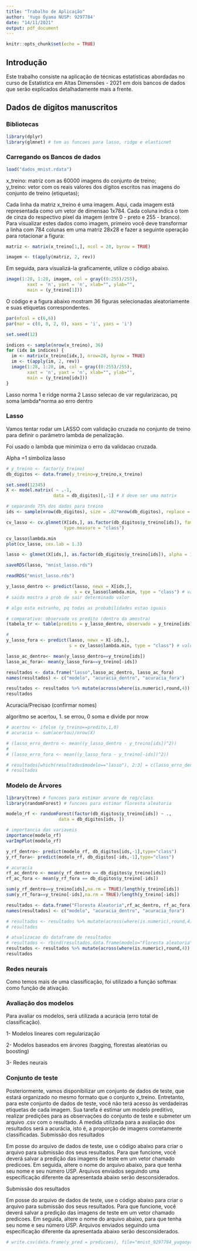 ```yaml
---
title: "Trabalho de Aplicação"
author: 'Yugo Oyama NUSP: 9297784'
date: "14/11/2021"
output: pdf_document
---
```


```r
knitr::opts_chunk$set(echo = TRUE)
```

## Introdução

Este trabalho consiste na aplicação de técnicas estatísticas abordadas no curso de Estatística em Altas Dimensões - 2021 em dois bancos de dados que serão explicados detalhadamente mais a frente.

## Dados de digitos manuscritos

### Bibliotecas 
```r
library(dplyr)
library(glmnet) # tem as funcoes para lasso, ridge e elasticnet
```


### Carregando os Bancos de dados

```r
load("dados_mnist.rdata")
```


x_treino: matriz com as 60000 imagens do conjunto de treino;  
y_treino: vetor com os reais valores dos dígitos escritos nas imagens do conjunto de treino (etiquetas);  

Cada linha da matriz x_treino é uma imagem. Aqui, cada imagem está representada como um vetor de dimensao 1x784. Cada coluna indica o tom de cinza do respectivo pixel da imagem (entre 0 - preto e 255 - branco). Para visualizar estes dados como imagem, primeiro você deve transformar a linha com 784 colunas em uma matriz 28x28 e fazer a seguinte operação para rotacionar a figura:

```r
matriz <- matrix(x_treino[1,], ncol = 28, byrow = TRUE)

imagem <- t(apply(matriz, 2, rev))
```

Em seguida, para visualizá-la graficamente, utilize o código abaixo.

```r
image(1:28, 1:28, imagem, col = gray((0:255)/255), 
        xaxt = 'n', yaxt = 'n', xlab="", ylab="", 
        main = (y_treino[1]))
```

O código e a figura abaixo mostram 36 figuras selecionadas aleatoriamente e suas etiquetas correspondentes.

```r
par(mfcol = c(6,6))
par(mar = c(0, 0, 2, 0), xaxs = 'i', yaxs = 'i') 

set.seed(12)

indices <- sample(nrow(x_treino), 36)
for (idx in indices) {
  im <- matrix(x_treino[idx,], nrow=28, byrow = TRUE)
  im <- t(apply(im, 2, rev))
  image(1:28, 1:28, im, col = gray((0:255)/255), 
        xaxt = 'n', yaxt = 'n', xlab="", ylab="", 
        main = (y_treino[idx]))
}
```
Lasso norma 1 e ridge norma 2
Lasso selecao de var
regularizacao, pq soma lambda*norma ao erro dentro


### Lasso
Vamos tentar rodar um LASSO com validação cruzada no conjunto de treino para definir o parâmetro lambda de penalização.

Foi usado o lambda que minimiza o erro da validacao cruzada.

Alpha =1 simboliza lasso

```r
# y_treino <- factor(y_treino)
db_digitos <- data.frame(y_treino=y_treino,x_treino)

set.seed(12345)
X <- model.matrix( ~ .-1,
                  data = db_digitos)[,-1] # X deve ser uma matrix
```


```r
# separando 75% dos dados para treino
ids <- sample(nrow(db_digitos), size = .02*nrow(db_digitos), replace = FALSE)
```


```r
cv_lasso <- cv.glmnet(X[ids,], as.factor(db_digitos$y_treino[ids]), family = "multinomial", alpha = 1,
                      type.measure = "class")

cv_lasso$lambda.min
plot(cv_lasso, cex.lab = 1.3)
```




```r
lasso <- glmnet(X[ids,], as.factor(db_digitos$y_treino[ids]), alpha = 1, lambda = cv_lasso$lambda.min, family = "multinomial", intercept = FALSE)
```


```r
saveRDS(lasso, "mnist_lasso.rds")
```

```r
readRDS("mnist_lasso.rds")
```



```r
y_lasso_dentro <- predict(lasso, newx = X[ids,],
                          s = cv_lasso$lambda.min, type = "class") # valor predito dentro da amostra
# saida mostra a prob de sair determinado valor

# algo esta estranho, pq todas as probabilidades estao iguais

```


```r
# comparativo: observado vs predito (dentro da amostra)
(tabela_tr <- table(predito = y_lasso_dentro, observado = y_treino[ids]))

```


```r
#
y_lasso_fora <- predict(lasso, newx = X[-ids,],
                        s = cv_lasso$lambda.min, type = "class") # valor predito fora da amostra

```


```r
lasso_ac_dentro<- mean(y_lasso_dentro==y_treino[ids])
lasso_ac_fora<- mean(y_lasso_fora==y_treino[-ids])

```

```r
resultados <- data.frame("lasso",lasso_ac_dentro, lasso_ac_fora)
names(resultados) <- c("modelo", "acuracia_dentro", "acuracia_fora")

resultados <- resultados %>% mutate(across(where(is.numeric),round,4))
resultados

```

<!-- ```{r} -->
<!-- # labels -->
<!-- pred_labels_tr <- ifelse(pred_probs_tr > 0.5, 1, 0) -->
<!-- # para o calculo alternativo funcionar, substituir 1 e 0 por Yes e No -->

<!-- # comparativo: observado vs predito (dentro da amostra) -->
<!-- (tabela_tr <- table(predito = pred_labels_tr, observado = dados_tr$default)) -->

<!-- # precisao dentro da amostra -->
<!-- (prec_dentro <- (tabela_tr[1, 1] + tabela_tr[2, 2]) / nrow(dados_tr)) -->

<!-- # precisao dentro da amostra (calculo alternativo) -->
<!-- # (prec_dentro <- mean(pred_labels_tr == dados_tr$default)) -->

<!-- # probs fora da amostra -->
<!-- pred_probs_tst <- predict(fit, dados_val, type = "response") -->
<!-- # labels -->
<!-- pred_labels_tst <- ifelse(pred_probs_tst > 0.5, 1, 0) -->

<!-- # comparativo: observado vs predito (fora da amostra) -->
<!-- (tabela_tst <- table(predito = pred_labels_tst, observado = dados_val$default)) -->

<!-- # precisao fora da amostra -->
<!-- (prec_fora <- (tabela_tst[1, 1] + tabela_tst[2, 2]) / nrow(dados_val)) -->

<!-- # precisao dentro da amostra (calculo alternativo) -->
<!-- # (prec_fora <- mean(pred_labels_tst == digitos_tst$digito) * 100) -->

<!-- # salvar resultados em um dataframe -->
<!-- resultados <- data.frame(modelo = c("Reg. Logística", "Naive Bayes", "kNN"), -->
<!--                          prec_dentro = NA, -->
<!--                          prec_fora = NA) -->

<!-- resultados[resultados$modelo == "Reg. Logística", 2:3] <- c(prec_dentro, prec_fora) -->
<!-- resultados -->

<!-- ``` -->


Acuracia/Precisao (confirmar nomes)

algoritmo
se acertou, 1. se errou, 0
soma e divide por nrow

```r
# acertou <- ifelse (y_treino==predito,1,0)
# acuracia <- sum(acertou)/nrow(X)
```



```r
# (lasso_erro_dentro <- mean((y_lasso_dentro - y_treino[ids])^2))
# 
# (lasso_erro_fora <- mean((y_lasso_fora - y_treino[-ids])^2))
```


```r
# resultados[which(resultados$modelo=="lasso"), 2:3] = c(lasso_erro_dentro, lasso_erro_fora)
# resultados


```


### Modelo de Árvores
```r
library(tree) # funcoes para estimar arvore de reg/class
library(randomForest) # funcoes para estimar floresta aleatoria

```


```r
modelo_rf <- randomForest(factor(db_digitos$y_treino[ids]) ~ .,
                    data = db_digitos[ids, ])
```


```r
# importancia das variaveis
importance(modelo_rf)
varImpPlot(modelo_rf)
```

```r
y_rf_dentro<- predict(modelo_rf, db_digitos[ids,-1],type="class")
y_rf_fora<- predict(modelo_rf, db_digitos[-ids,-1],type="class")
```


```r
# acuracia
rf_ac_dentro <- mean(y_rf_dentro == db_digitos$y_treino[ids])
rf_ac_fora <- mean(y_rf_fora == db_digitos$y_treino[-ids])
```


```r
sum(y_rf_dentro==y_treino[ids],na.rm = TRUE)/length(y_treino[ids])
sum(y_rf_fora==y_treino[-ids],na.rm = TRUE)/length(y_treino[-ids])
```


```r

resultados <- data.frame("Floresta Aleatoria",rf_ac_dentro, rf_ac_fora)
names(resultados) <- c("modelo", "acuracia_dentro", "acuracia_fora")

# resultados <- resultados %>% mutate(across(where(is.numeric),round,4))
# resultados

# atualizacao do dataframe de resultados
# resultados <- rbind(resultados,data.frame(modelo="Floresta aleatoria",erro_dentro=rf_ac_dentro, erro_fora=rf_ac_fora))
resultados <- resultados %>% mutate(across(where(is.numeric),round,4))
resultados

```

### Redes neurais
Como temos mais de uma classificação, foi utilizado a função softmax como função de ativação.


### Avaliação dos modelos

Para avaliar os modelos, será utilizada a acurácia (erro total de classificação).



1- Modelos lineares com regularização 

2- Modelos baseados em árvores (bagging, florestas aleatórias ou boosting) 

3- Redes neurais 



### Conjunto de teste

Posteriormente, vamos disponibilizar um conjunto de dados de teste, que estará organizado no mesmo formato que o conjunto x_treino. Entretanto, para este conjunto de dados de teste, você não terá acesso às verdadeiras etiquetas de cada imagem. Sua tarefa é estimar um modelo preditivo, realizar predições para as observações do conjunto de teste e submeter um arquivo .csv com o resultado. A medida utilizada para a avaliação dos resultados será a acurácia, isto é, a proporção de imagens corretamente classificadas.
Submissão dos resultados

Em posse do arquivo de dados de teste, use o código abaixo para criar o arquivo para submissão dos seus resultados. Para que funcione, você deverá salvar a predição das imagens de teste em um vetor chamado predicoes. Em seguida, altere o nome do arquivo abaixo, para que tenha seu nome e seu número USP. Arquivos enviados seguindo uma especificação diferente da apresentada abaixo serão desconsiderados.



Submissão dos resultados

Em posse do arquivo de dados de teste, use o código abaixo para criar o arquivo para submissão dos seus resultados. Para que funcione, você deverá salvar a predição das imagens de teste em um vetor chamado predicoes. Em seguida, altere o nome do arquivo abaixo, para que tenha seu nome e seu número USP. Arquivos enviados seguindo uma especificação diferente da apresentada abaixo serão desconsiderados.

```r
# write.csv(data.frame(y_pred = predicoes), file="mnist_9297784_yugooyama.csv")

```

